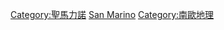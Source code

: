 {{Commonscat|Geography of San Marino}}

[[Category:聖馬力諾|Category:聖馬力諾]]
[[Category:欧洲各国地理|San Marino]]
[[Category:南歐地理|Category:南歐地理]]